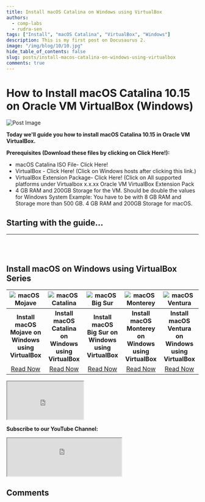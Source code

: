 ```yaml
---
title: Install macOS Catalina on Windows using VirtualBox
authors:
  - comp-labs
  - rudra-sen
tags: ["Install", "macOS Catalina", "VirtualBox", "Windows"]
description: This is my first post on Docusaurus 2.
image: "/img/blog/10/10.jpg"
hide_table_of_contents: false
slug: posts/install-macos-catalina-on-windows-using-virtualbox
comments: true
---
```



# How to Install macOS Catalina 10.15 on Oracle VM VirtualBox (Windows)

![Post Image](/img/blog/10/10.jpg)

**Today we'll guide you how to install macOS Catalina 10.15 in Oracle VM VirtualBox.**

<!-- truncate -->

**Prerequisites (Download these files by clicking on Click Here!):**

- macOS Catalina ISO File- Click Here!
- VirtualBox - Click Here! (Click on Windows hosts after clicking this link.)
- VirtualBox Extension Package- Click Here! (Click on All supported platforms under Virtualbox x.x.xx Oracle VM VirtualBox Extension Pack
- 4 GB RAM and 200GB Storage for the VM. Should be double the values for Windows System Example: You have to be with 8 GB RAM and Storage more than 500 GB. 4 GB RAM and 200GB Storage for macOS.

## Starting with the guide...

---


<br></br>

## Install macOS on Windows using VirtualBox Series

| ![macOS Mojave](/img/blog/11/11.jpg) 	| ![macOS Catalina](/img/blog/11/11.jpg) 	| ![macOS Big Sur](/img/blog/9/9.jpg) 	| ![macOS Monterey](/img/blog/12/12.jpg) 	|                  ![macOS Ventura](/img/blog/16/16.jpg)                  	|
|:----------------------------------------------------------------------------------------:	|:--------------------------------------------------------------------------------------------:	|:-----------------------------------------------------------------------------------------:	|:--------------------------------------------------------------------------------------------:	|:-------------------------------------------------------------------------:	|
|                   **Install macOS Mojave on Windows using VirtualBox**                   	|                    **Install macOS Catalina on Windows using VirtualBox**                    	|                   **Install macOS Big Sur on Windows using VirtualBox**                   	|                    **Install macOS Monterey on Windows using VirtualBox**                    	|           **Install macOS Ventura on Windows using VirtualBox**           	|
|         [Read Now](/blog/posts/install-macos-mojave-on-windows-using-virtualbox)         	|          [Read Now](/blog/posts/install-macos-catalina-on-windows-using-virtualbox)          	|         [Read Now](/blog/posts/install-macos-big-sur-on-windows-using-virtualbox)         	|          [Read Now](/blog/posts/install-macos-monterey-on-windows-using-virtualbox)          	| [Read Now](/blog/posts/install-macos-ventura-on-windows-using-virtualbox) 	|

<iframe
  src="https://cdn.complabs.in/html/sharebtn/index.html"
  title="Share Button"
  height="100"
  width="200"
></iframe>

**Subscribe to our YouTube Channel:**

<iframe
  src="https://cdn.complabs.in/html/subscribe.html"
  title="Subscribe Tech Fiddle"
  height="100"
></iframe>

## Comments

<Giscus
  id="comments"
  repo="Comp-Labs/comp-labs-website"
  repoId="R_kgDOGaLmeA"
  category="General"
  categoryId="DIC_kwDOGaLmeM4CBAA6"
  mapping="title"
  term="Comments"
  reactionsEnabled="1"
  emitMetadata="0"
  inputPosition="top"
  theme="preferred_color_scheme"
  lang="en"
  loading="lazy"
/>
